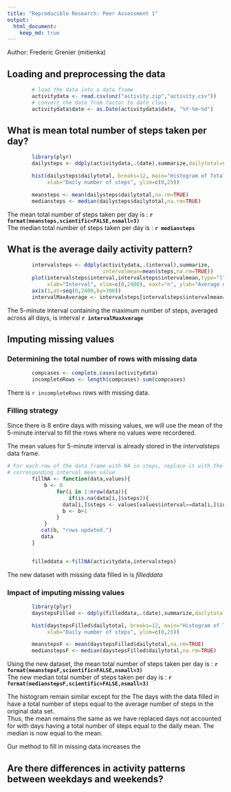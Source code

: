 ```yaml
---
title: "Reproducible Research: Peer Assessment 1"
output: 
  html_document:
    keep_md: true
---
```

Author: Frederic Grenier (mitienka)  

## Loading and preprocessing the data  

```r
        # load the data into a data frame
        activitydata <- read.csv(unz("activity.zip","activity.csv"))
        # convert the date from factor to date class
        activitydata$date <- as.Date(activitydata$date, "%Y-%m-%d")

```

## What is mean total number of steps taken per day?  

```r
        library(plyr)
        dailysteps <- ddply(activitydata,.(date),summarize,dailytotal=sum(steps))

        hist(dailysteps$dailytotal, breaks=12, main="Histogram of Total number of steps taken each day", 
             xlab="Daily number of steps", ylim=c(0,25))        

        meansteps <- mean(dailysteps$dailytotal,na.rm=TRUE)
        mediansteps <- median(dailysteps$dailytotal,na.rm=TRUE)


```

  The mean total number of steps taken per day is : **`r format(meansteps,scientific=FALSE,nsmall=3)`**  
  The median total number of steps taken per day is : **`r mediansteps`**  

## What is the average daily activity pattern?  

```r
        intervalsteps <- ddply(activitydata,.(interval),summarize,
                               intervalmean=mean(steps,na.rm=TRUE))
        plot(intervalsteps$interval,intervalsteps$intervalmean,type="l",main="",
             xlab="Interval", xlim=c(0,2400), xaxt="n", ylab="Average number of steps")
        axis(1,at=seq(0,2400,by=300))
        intervalMaxAverage <- intervalsteps[intervalsteps$intervalmean==max(intervalsteps$intervalmean),]$interval
```

  The 5-minute interval containing the maximum number of steps, averaged across 
  all days, is interval **`r intervalMaxAverage`**  


## Imputing missing values  

### Determining the total number of rows with missing data  
```r
        compcases <- complete.cases(activitydata)
        incompleteRows <- length(compcases)-sum(compcases)
```
  There is `r incompleteRows` rows with missing data.

### Filling strategy  
Since there is 8 entire days with missing values, we will use the mean of the 
5-minute interval to fill the rows where no values were recordered.

The mean values for 5-minute interval is already stored in the *intervalsteps* data frame.

```r
# For each row of the data frame with NA in steps, replace it with the 
# corresponding interval mean value
        fillNA <- function(data,values){
            b <- 0
                for(i in 1:nrow(data)){
        	        if(is.na(data[i,]$steps)){
        		  data[i,]$steps <- values[values$interval==data[i,]$interval,]$intervalmean
        		  b <- b+1
        		}
        	}
           cat(b, "rows updated.")
           data
        }  


        filleddata <-fillNA(activitydata,intervalsteps)
```

The new dataset with missing data filled in is *filleddata*  
  
### Impact of imputing missing values

```r
        library(plyr)
        daystepsFilled <- ddply(filleddata,.(date),summarize,dailytotal=sum(steps))

        hist(daystepsFilled$dailytotal, breaks=12, main="Histogram of Total number of steps taken each day", 
             xlab="Daily number of steps", ylim=c(0,25))        

        meanstepsF <- mean(daystepsFilled$dailytotal,na.rm=TRUE)
        medianstepsF <- median(daystepsFilled$dailytotal,na.rm=TRUE)


```
Using the new dataset, the mean total number of steps taken per day is : 
**`r format(meanstepsF,scientific=FALSE,nsmall=3)`**  
The new median total number of steps taken per day is : 
**`r format(medianstepsF,scientific=FALSE,nsmall=3)`**  
  
  
The histogram remain similar except for the
The days with the data filled in have a total number of steps equal to the 
average number of steps in the original data set.  
Thus, the mean remains the same as we have replaced days not accounted for with
days having a total number of steps equal to the daily mean.
The median is now equal to the mean.

Our method to fill in missing data increases the 



## Are there differences in activity patterns between weekdays and weekends?
